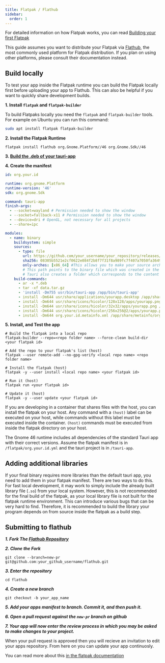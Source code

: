 ```yaml
---
title: Flatpak / Flathub
sidebar:
  order: 1
---
```


For detailed information on how Flatpak works, you can read [Building your first Flatpak](https://docs.flatpak.org/en/latest/first-build.html)

This guide assumes you want to distribute your Flatpak via [Flathub](https://flathub.org/), the most commonly used platform for Flatpak distribution. If you plan on using other platforms, please consult their documentation instead.

## Build locally

To test your app inside the Flatpak runtime you can build the Flatpak locally first before uploading your app to Flathub. This can also be helpful if you want to quickly share development builds.

**1. Install `flatpak` and `flatpak-builder`**

To build Flatpaks locally you need the `flatpak` and `flatpak-builder` tools. For example on Ubuntu you can run this command:

```sh
sudo apt install flatpak flatpak-builder
```

**2. Install the Flatpak Runtime**

```shell
flatpak install flathub org.Gnome.Platform//46 org.Gnome.Sdk//46
```

**3. [Build the .deb of your tauri-app](https://tauri.app/v1/guides/building/linux#debian)**

**4. Create the manifest**

```yaml
id: org.your.id

runtime: org.gnome.Platform
runtime-version: '46'
sdk: org.gnome.Sdk

command: tauri-app
finish-args:
  - --socket=wayland # Permission needed to show the window
  - --socket=fallback-x11 # Permission needed to show the window
  - --device=dri # OpenGL, not necessary for all projects
  - --share=ipc

modules:
  - name: binary
    buildsystem: simple
    sources:
      - type: file
        url: https://github.com/your_username/your_repository/releases/download/v1.0.1/yourapp_1.0.1_amd64.deb
        sha256: 08305b5521e2cf0622e084f2b8f7f31f8a989fc7f407a7050fa3649facd61469 # This is required if you are using a remote source
        only-arches: [x86_64] #This allows you to make your source architecture specific so that arm users dont install amd64 apps. Another acceptable value is [aarch64].
        # This path points to the binary file which was created in the .deb bundle.
        # Tauri also creates a folder which corresponds to the content of the unpacked .deb.
    build-commands:
      - ar -x *.deb
      - tar -xf data.tar.gz
      - 'install -Dm755 usr/bin/tauri-app /app/bin/tauri-app'
      - install -Dm644 usr/share/applications/yourapp.desktop /app/share/applications/org.your.id.desktop
      - install -Dm644 usr/share/icons/hicolor/128x128/apps/yourapp.png /app/share/icons/hicolor/128x128/apps/org.your.id.png
      - install -Dm644 usr/share/icons/hicolor/32x32/apps/yourapp.png /app/share/icons/hicolor/32x32/apps/org.your.id.png
      - install -Dm644 usr/share/icons/hicolor/256x256@2/apps/yourapp.png /app/share/icons/hicolor/256x256@2/apps/org.your.id.png
      - install -Dm644 org.your.id.metainfo.xml /app/share/metainfo/org.your.id.rosary.metainfo.xml
```
**5. Install, and Test the app**
```shell
# Build the flatpak into a local repo
flatpak-builder --repo=<repo folder name> --force-clean build-dir <your flatpak id>

# Add the repo to your flatpak's list (host)
flatpak --user remote-add --no-gpg-verify <local repo name> <repo folder name>

# Install the flatpak (host)
flatpak -y --user install <local repo name> <your flatpak id>

# Run it (host)
flatpak run <your flatpak id>

# Update it (host)
flatpak -y --user update <your flatpak id>
```

If you are developing in a container that shares files with the host, you can install the flatpak on your host.
Any command with a `(host)` label can be executed on your host, while commands without this label must be executed inside the container.
`(host)` commands must be executed from inside the flatpak directory on your host.



The Gnome 46 runtime includes all dependencies of the standard Tauri app with their correct versions.
Assume the flatpak manifest is in `/flatpak/org.your.id.yml` and the tauri project is in `/tauri-app`.

## Adding additional libraries

If your final binary requires more libraries than the default tauri app, you need to add them in your flatpak manifest.
There are two ways to do this. For fast local development, it may work to simply include the already built library file (`.so`) from your local system.
However, this is not recommended for the final build of the flatpak, as your local library file is not built for the flatpak runtime environment.
This can introduce various bugs that can be very hard to find.
Therefore, it is recommended to build the library your program depends on from source inside the flatpak as a build step.

## Submitting to flathub
***1. Fork The [Flathub Repository]("https://github.com/flathub/flathub/fork")***

***2. Clone the Fork***
```shell
git clone --branch=new-pr git@github.com:your_github_username/flathub.git
```

***3. Enter the repository***
```shell
cd flathub
```
***4. Create a new branch***
```shell
git checkout -b your_app_name
```
***5. Add your apps manifest to branch. Commit it, and then push it.***

***6. Open a pull request against the `new-pr` branch on github***

***7. Your app will now enter the review process in which you may be asked to make changes to your project.***

When your pull request is approved then you will recieve an invitation to edit your apps repository. From here on you can update your app continuosly.

You can read more about this [in the flatpak documentation](https://docs.flatpak.org/en/latest/dependencies.html#bundling)


<Stub />
